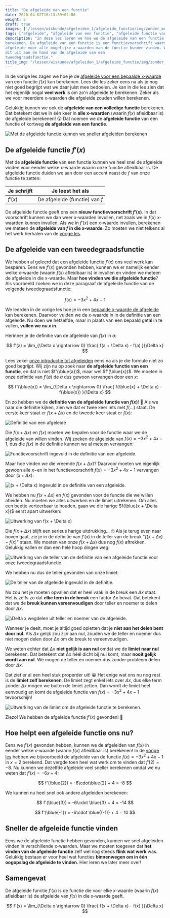 ```yaml
---
title: "De afgeleide van een functie"
date: 2020-04-02T16:13:59+02:00
weight: 5
draft: true
images: ['/lessen/wiskunde/afgeleiden_1/afgeleide_functie/img/zonder_met_afgeleide_fx.png', '/lessen/wiskunde/afgeleiden_1/afgeleide_functie/img/fx_ingevuld_in_afgeleide.png', '/lessen/wiskunde/afgeleiden_1/afgeleide_functie/img/f_delta_x_ingevuld.png', '/lessen/wiskunde/afgeleiden_1/afgeleide_functie/img/f_delta_x_uitwerking.png', '/lessen/wiskunde/afgeleiden_1/afgeleide_functie/img/afgeleide_teller_uitwerking.png', '/lessen/wiskunde/afgeleiden_1/afgeleide_functie/img/teller_afgeleide_invullen.png', '/lessen/wiskunde/afgeleiden_1/afgeleide_functie/img/delta_x_wegdelen.png', '/lessen/wiskunde/afgeleiden_1/afgeleide_functie/img/limiet_uitrekenen.png']
tags: ["afgeleide", "afgeleide van een functie", "afgeleide functie van een functie", "afgeleide van een tweedegraadsfunctie" ]
description: "In deze les leren we hoe we de afgeleide van een functie kunnen
berekenen. De afgeleide van een functie is een functievoorschrift waarmee we de
afgeleide voor alle mogelijke x-waarden van de functie kunnen vinden. We leggen
dit uit aan de hand van de afgeleide van een
tweedegraadsfunctie."
title_img: "/lessen/wiskunde/afgeleiden_1/afgeleide_functie/img/zonder_met_afgeleide_fx.png"
---
```


In de vorige les zagen we hoe je de [afgeleide voor een bepaalde
x-waarde](in_een_punt) van een functie $f(x)$ kan berekenen. Lees die les
zeker eens na als je nog niet goed begrijpt wat we daar juist mee bedoelen. Je
kan in die les zien dat het eigenlijk nogal **veel werk** is om zo'n afgeleide
te berekenen. Zeker als we voor meerdere x-waarden die afgeleide zouden willen
berekenen.

Gelukkig kunnen we ook de **afgeleide van een volledige functie** berekenen.
Dat betekent dat we in één keer in **alle x-waarden** <Mute>(waarin
$f(x)$ afleidbaar is)</Mute> de afgeleide berekenen!  😮 Dat noemen we de
**afgeleide functie** van een functie of kortweg **de afgeleide van een
functie**.

![Met de afgeleide functie kunnen we sneller afgeleiden berekenen](img/zonder_met_afgeleide_fx.png)

## De afgeleide functie $f'(x)$

Met de **afgeleide functie** van een functie kunnen we heel snel de afgeleide
vinden voor eender welke x-waarde waarin onze functie afleidbaar is. De afgeleide
functie duiden we aan door een accent naast de $f$ van onze functie te zetten:

| Je schrijft | Je leest het als               |
| ----------- | ------------------------------ |
| $f'(x)$     | De afgeleide (functie) van $f$ |

De afgeleide functie geeft ons een **nieuw functievoorschrift $f'(x)$**. In dat
voorschrift kunnen we dan weer x-waarden invullen, net zoals we in $f(x)$
x-waarden kunnen invullen. Als we in $f'(x)$ een x-waarde invullen, berekenen
we meteen de **afgeleide van $f$ in die x-waarde**. Zo moeten we niet telkens
al het werk herhalen van de [vorige les](in_een_punt).

## De afgeleide van een tweedegraadsfunctie

We hebben al geleerd dat een afgeleide functie $f'(x)$ ons veel werk kan
besparen. Eens we $f'(x)$ gevonden hebben, kunnen we er namelijk eender welke
x-waarde <Mute>(waarin $f(x)$ afleidbaar is)</Mute> in invullen en vinden we
meteen de afgeleide in die x-waarde. Maar **hoe vinden we die afgeleide
functie**? Als voorbeeld zoeken we in deze paragraaf de afgeleide functie van
de volgende tweedegraadsfunctie:


$$
f(x) = -3x^2 + 4x - 1
$$


We leerden in de vorige les hoe je in een [bepaalde x-waarde de
afgeleide](in_een_punt) kan berekenen. Daarvoor vulden we de x-waarde in in
de definitie van een afgeleide. Nu doen we hetzelfde, maar in plaats van een
bepaald getal in te vullen, **vullen we nu $x$ in**.

Herinner je de definitie van de afgeleide van $f(x)$ in $a$:


$$
 f'(a) = \lim_{\Delta x \rightarrow 0} \frac{ f(a + \Delta x) - f(a) }{\Delta x} 
$$


Lees zeker [onze introductie tot afgeleiden](intro) eens na als je die
formule niet zo goed begrijpt. Wij zijn nu op zoek naar **de afgeleide functie
van een functie**, en dat is niet $f'(\blue{a})$, maar wel $f'(\blue{x})$. We
moeten in onze definitie van $f'(a)$ de $a$ dus gewoon vervangen door een $x$:


$$
 f'(\blue{x}) = \lim_{\Delta x \rightarrow 0} \frac{ f(\blue{x} + \Delta x) - f(\blue{x}) }{\Delta x} 
$$


En zo hebben we de **definitie van de afgeleide functie van $f(x)$**!
🙌 Als we naar die definitie kijken, zien we dat er twee keer iets
met $f(\ldots)$ staat. De eerste keer staat er $f(x + \Delta x)$ en de tweede
keer staat er $f(x)$:

![Definitie van een afgeleide](img/fx_in_afgeleide.png)

Die $f(x + \Delta x)$ en $f(x)$ moeten we bepalen voor de functie waar we de
afgeleide van willen vinden. Wij zoeken de afgeleide van $f(x) = -3x^2 + 4x -
1$, dus die $f(x)$ in de definitie kunnen we al meteen vervangen:

![Functievoorschrift ingevuld in de definitie van een afgeleide.](img/fx_ingevuld_in_afgeleide.png)

Maar hoe vinden we die vreemde $f(x + \Delta x)$? Daarvoor moeten we
eigenlijk gewoon alle $x-$en in het functievoorschrift $f(x) = -3x^2 + 4x - 1$
vervangen door $(x + \Delta x)$:

![$(x + \Delta x)$ ingevuld in de definitie van een afgeleide.](img/f_delta_x_ingevuld.png)

We hebben nu $f(x + \Delta x)$ en $f(x)$ gevonden voor de functie die we willen
afleiden. Nu moeten we alles uitwerken en de limiet uitrekenen. Om alles een
beetje verteerbaar te houden, gaan we die harige $f(\blue{x + \Delta x})$ eerst
apart uitwerken:

![Uitwerking van $f(x + \Delta x)$](img/f_delta_x_uitwerking.png)

Die $f(x + \Delta x)$ blijft een serieus harige uitdrukking... 🙄
Als je terug even naar boven gaat, zie je in de definitie van $f'(x)$ in de
teller van de breuk "$f(x + \Delta x) - f(x)$" staan. We moeten van onze $f(x +
\Delta x)$ dus nog $f(x)$ aftrekken. Gelukkig vallen er dan een hele hoop
dingen weg:

![Uitwerking van de teller van de definitie van een afgeleide functie voor onze tweedegraadsfunctie.](img/afgeleide_teller_uitwerking.png)

We hebben nu dus de teller gevonden van onze limiet:

![De teller van de afgeleide ingevuld in de definitie.](img/teller_afgeleide_invullen.png)

Nu zou het je moeten opvallen dat er heel vaak in de breuk een $\Delta x$
staat. Het is zelfs zo dat **elke term in de breuk** een factor $\Delta x$
bevat. Dat betekent dat we de **breuk kunnen vereenvoudigen** door teller en
noemer te delen door $\Delta x$.

![$\Delta x$ wegdelen uit teller en noemer van de afgeleide.](img/delta_x_wegdelen.png)

<Expand title="Mogen we de teller en noemer zomaar delen door $\Delta x$?">

Wanneer je deelt, moet je altijd goed opletten dat je **niet aan het delen bent
door nul**. Als $\Delta x$ gelijk zou zijn aan nul, zouden we de teller en
noemer dus niet mogen delen door $\Delta x$ om de breuk te vereenvoudigen.

We weten echter dat $\Delta x$ **niet gelijk is aan nul** omdat we de **limiet
naar nul** berekenen. Dat betekent dat $\Delta x$ héél dicht bij nul komt, maar
**nooit gelijk wordt aan nul**. We mogen de teller en noemer dus zonder
probleem delen door $\Delta x$.

</Expand>

Dat ziet er al een heel stuk properder uit! 😀 Het enige wat ons nu nog
rest is de **limiet zelf berekenen**. De limiet zegt enkel iets over $\Delta
x$, dus elke term zonder $\Delta x$ mogen we buiten de limiet zetten. Dan wordt
de limiet heel eenvoudig en komt de afgeleide functie van $f(x) = -3x^2 + 4x -
1$ tevoorschijn!

![Uitwerking van de limiet om de afgeleide functie te berekenen.](img/limiet_uitrekenen.png)

Ziezo! We hebben de afgeleide functie $f'(x)$ gevonden! 💪

## Hoe helpt een afgeleide functie ons nu?

Eens we $f'(x)$ gevonden hebben, kunnen we de afgeleiden van $f(x)$ in eender
welke x-waarde <Mute>(waarin $f(x)$ afleidbaar is)</Mute> berekenen! In de
[vorige les](in_een_punt) hebben we bijvoorbeeld de afgeleide van de functie
$f(x) = -3x^2 + 4x -1$ in $x=2$ berekend. Dat vergde toen heel wat werk om te
vinden dat $f'(2)=-8$. Nu kunnen we dezelfde afgeleide veel sneller berekenen
omdat we nu weten dat $f'(x) = -6x + 4$:


$$
f'(\blue{2}) = -6\cdot\blue{2} + 4 = -8
$$


We kunnen nu heel snel ook andere afgeleiden berekenen:


$$
f'(\blue{3}) = -6\cdot \blue{3} + 4 = -14
$$


$$
f'(\blue{-1}) = -6\cdot \blue{(-1)} + 4 = 10
$$


## Sneller de afgeleide functie vinden

Eens we de afgeleide functie hebben gevonden, kunnen we snel afgeleiden
vinden in verschillende x-waarden. Maar we moeten toegeven dat **het vinden van
de afgeleide functie** zelf wel nog steeds **flink wat werk** was. Gelukkig
bestaan er voor heel wat functies **binnenwegen om in één oogopslag de
afgeleide te vinden**. Hier leren we later meer over!

## Samengevat

<Attention title="De afgeleide functie van een functie">

De afgeleide functie $f'(x)$ is de functie die voor elke x-waarde (waarin
$f(x)$ afleidbaar is) de afgeleide van $f(x)$ in die x-waarde geeft.


$$
 f'(x) = \lim_{\Delta x \rightarrow 0} \frac{ f(x + \Delta x) - f(x) }{\Delta x} 
$$


</Attention>
